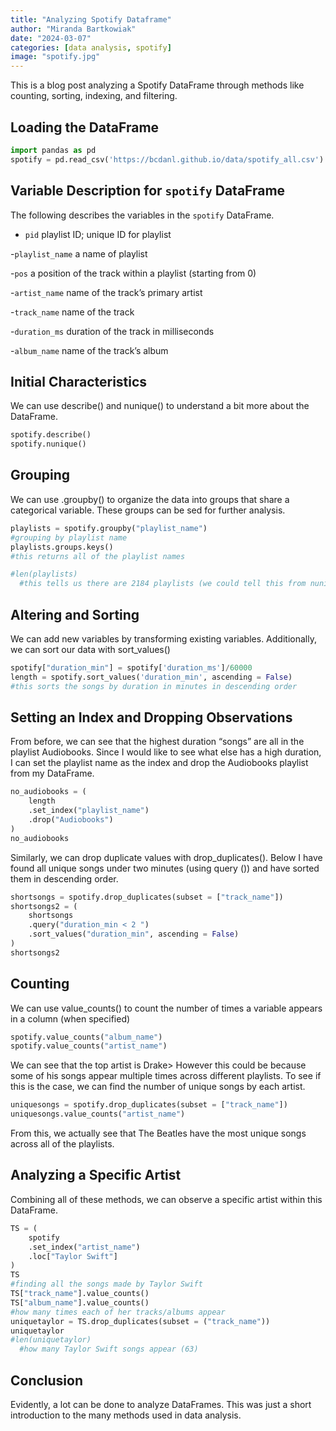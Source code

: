 ```yaml
---
title: "Analyzing Spotify Dataframe"
author: "Miranda Bartkowiak"
date: "2024-03-07"
categories: [data analysis, spotify]
image: "spotify.jpg"
---
```


This is a blog post analyzing a Spotify DataFrame through methods like counting, sorting, indexing, and filtering.

## Loading the DataFrame

```python
import pandas as pd
spotify = pd.read_csv('https://bcdanl.github.io/data/spotify_all.csv')
```

## Variable Description for `spotify` DataFrame

The following describes the variables in the `spotify` DataFrame.

- `pid`
playlist ID; unique ID for playlist

-`playlist_name`
a name of playlist

-`pos`
a position of the track within a playlist (starting from 0)

-`artist_name`
name of the track’s primary artist

-`track_name`
name of the track

-`duration_ms`
duration of the track in milliseconds

-`album_name`
name of the track’s album


## Initial Characteristics

We can use describe() and nunique() to understand a bit more about the DataFrame.
```python
spotify.describe()
spotify.nunique()
```

## Grouping

We can use .groupby() to organize the data into groups that share a categorical variable. These groups can be sed for further analysis.

```python
playlists = spotify.groupby("playlist_name")
#grouping by playlist name
playlists.groups.keys()
#this returns all of the playlist names

#len(playlists)
  #this tells us there are 2184 playlists (we could tell this from nunique() earlier)
```

## Altering and Sorting

We can add new variables by transforming existing variables. 
Additionally, we can sort our data with sort_values()
```python
spotify["duration_min"] = spotify['duration_ms']/60000
length = spotify.sort_values('duration_min', ascending = False)
#this sorts the songs by duration in minutes in descending order
```

## Setting an Index and Dropping Observations

From before, we can see that the highest duration "songs" are all in the playlist Audiobooks. Since I would like to see what else has a high duration, I can set the playlist name as the index and drop the Audiobooks playlist from my DataFrame.

```python
no_audiobooks = (
    length
    .set_index("playlist_name")
    .drop("Audiobooks")
)
no_audiobooks
```


Similarly, we can drop duplicate values with drop_duplicates(). Below I have found all unique songs under two minutes (using query ()) and have sorted them in descending order.

```python
shortsongs = spotify.drop_duplicates(subset = ["track_name"])
shortsongs2 = (
    shortsongs
    .query("duration_min < 2 ")
    .sort_values("duration_min", ascending = False)
)
shortsongs2
```

## Counting

We can  use value_counts() to count the number of times a variable appears in a column (when specified)
```python
spotify.value_counts("album_name")
spotify.value_counts("artist_name")
```


We can see that the top artist is Drake> However this could be because some of his songs appear multiple times across different playlists. To see if this is the case, we can find the number of unique songs by each artist.

```python
uniquesongs = spotify.drop_duplicates(subset = ["track_name"])
uniquesongs.value_counts("artist_name")
```

From this, we actually see that The Beatles have the most unique songs across all of the playlists.

## Analyzing a Specific Artist

Combining all of these methods, we can observe a specific artist within this DataFrame. 

```python
TS = (
    spotify
    .set_index("artist_name")
    .loc["Taylor Swift"]
)
TS
#finding all the songs made by Taylor Swift
TS["track_name"].value_counts()
TS["album_name"].value_counts()
#how many times each of her tracks/albums appear
uniquetaylor = TS.drop_duplicates(subset = ("track_name"))
uniquetaylor
#len(uniquetaylor)
  #how many Taylor Swift songs appear (63)
```

## Conclusion

Evidently, a lot can be done to analyze DataFrames. This was just a short introduction to the many methods used in data analysis. 